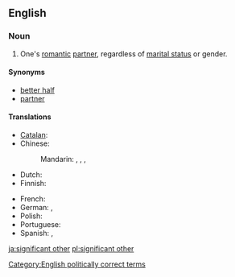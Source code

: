 ==English==

===Noun===
{{en-noun|sg=[[significant]] [[other]]}}

# {{informal}} One's [[romantic]] [[partner]], regardless of [[marital status]] or gender.

====Synonyms====
* [[better half]]
* [[partner]]

====Translations====
{{trans-top|romantic partner, regardless of marital status}}
* [[Catalan]]: {{t|ca|parella|f}}
* Chinese:
*: Mandarin: {{t|zh|對象|sc=Hani}}, {{t|zh|对象|tr=duìxiàng|sc=Hani}}, {{t|zh|愛人|sc=Hani}}, {{t|zh|爱人|tr=àiren|sc=Hani}}
* Dutch: {{t-|nl|wederhelft|m|f}}
* Finnish: {{t|fi|rakas}}
{{trans-mid}}
* French: {{t+|fr|moitié|f}} {{qualifier|literary}}
* German: {{t|de|Lebensgefährte|m}}, {{t|de|Lebensgefährtin|f}}
* Polish: {{t|pl|sympatia|f}}
* Portuguese: {{t|pt|cara-metade|f}}
* Spanish: {{t|es|novio|m}}, {{t|es|novia|f}}
{{trans-bottom}}

[[Category:English politically correct terms]]

[[ja:significant other]]
[[pl:significant other]]